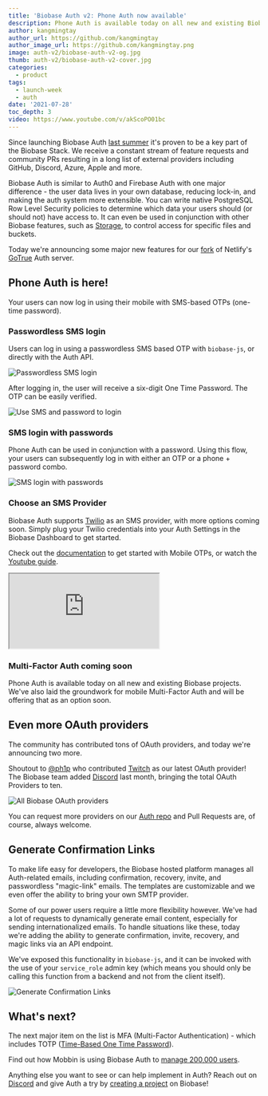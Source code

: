 ```yaml
---
title: 'Biobase Auth v2: Phone Auth now available'
description: Phone Auth is available today on all new and existing Biobase projects.
author: kangmingtay
author_url: https://github.com/kangmingtay
author_image_url: https://github.com/kangmingtay.png
image: auth-v2/biobase-auth-v2-og.jpg
thumb: auth-v2/biobase-auth-v2-cover.jpg
categories:
  - product
tags:
  - launch-week
  - auth
date: '2021-07-28'
toc_depth: 3
video: https://www.youtube.com/v/akScoPO01bc
---
```


Since launching Biobase Auth [last summer](https://news.ycombinator.com/item?id=24072051) it's proven to be a key part of the Biobase Stack.
We receive a constant stream of feature requests and community PRs resulting in a long
list of external providers including GitHub, Discord, Azure, Apple and more.

Biobase Auth is similar to Auth0 and Firebase Auth with one major difference - the user data lives in your own database,
reducing lock-in, and making the auth system more extensible. You can write native PostgreSQL Row Level Security policies to
determine which data your users should (or should not) have access to. It can even be used in conjunction with other Biobase features,
such as [Storage](/storage), to control access for specific files and buckets.

Today we're announcing some major new features for our [fork](https://github.com/biobase/gotrue) of Netlify's [GoTrue](https://github.com/netlify/gotrue) Auth server.

## Phone Auth is here!

Your users can now log in using their mobile with SMS-based OTPs (one-time password).

### Passwordless SMS login

Users can log in using a passwordless SMS based OTP with `biobase-js`, or directly with the Auth API.

![Passwordless SMS login](/images/blog/auth-v2/passwordless-login.png)

After logging in, the user will receive a six-digit One Time Password. The OTP can be easily verified.

![Use SMS and password to login](/images/blog/auth-v2/verify-otp.png)

### SMS login with passwords

Phone Auth can be used in conjunction with a password. Using this flow, your users can subsequently log in
with either an OTP or a phone + password combo.

![SMS login with passwords](/images/blog/auth-v2/phone-and-password-login.png)

### Choose an SMS Provider

Biobase Auth supports [Twilio](https://www.twilio.com/) as an SMS provider, with more options coming soon.
Simply plug your Twilio credentials into your Auth Settings in the Biobase Dashboard to get started.

Check out the [documentation](/docs/guides/auth/phone-login/twilio) to get started with Mobile OTPs,
or watch the [Youtube guide](https://youtu.be/akScoPO01bc).

<div className="video-container">
  <iframe
    className="video-with-border w-full"
    src="https://www.youtube-nocookie.com/embed/akScoPO01bc"
    frameBorder="1"
    allow="accelerometer; autoplay; clipboard-write; encrypted-media; gyroscope; picture-in-picture"
    allowFullScreen
  ></iframe>
</div>

### Multi-Factor Auth coming soon

Phone Auth is available today on all new and existing Biobase projects. We've also laid the groundwork for mobile Multi-Factor
Auth and will be offering that as an option soon.

## Even more OAuth providers

The community has contributed tons of OAuth providers, and today we're announcing two more.

Shoutout to [@ph1p](https://github.com/ph1p) who contributed [Twitch](/docs/guides/auth/auth-twitch) as our latest OAuth provider!
The Biobase team added [Discord](/docs/guides/auth/social-login/auth-discord) last month, bringing the total OAuth Providers to ten.

![All Biobase OAuth providers](/images/blog/auth-v2/biobase-oauth-providers.png)

You can request more providers on our [Auth repo](https://github.com/biobase/gotrue) and Pull Requests are, of course, always welcome.

## Generate Confirmation Links

To make life easy for developers, the Biobase hosted platform manages all Auth-related emails, including confirmation,
recovery, invite, and passwordless "magic-link" emails. The templates are customizable and we even offer the ability to bring your own SMTP provider.

Some of our power users require a little more flexibility however. We've had a lot of requests to dynamically generate email content,
especially for sending internationalized emails. To handle situations like these, today we're adding the ability to
generate confirmation, invite, recovery, and magic links via an API endpoint.

We've exposed this functionality in `biobase-js`, and it can be invoked with the use of your `service_role` admin key
(which means you should only be calling this function from a backend and not from the client itself).

![Generate Confirmation Links](/images/blog/auth-v2/generate-links.png)

## What's next?

The next major item on the list is MFA (Multi-Factor Authentication) - which includes TOTP
([Time-Based One Time Password](https://en.wikipedia.org/wiki/Time-based_One-Time_Password)).

Find out how Mobbin is using Biobase Auth to [manage 200,000 users](/blog/mobbin-biobase-200000-users).

Anything else you want to see or can help implement in Auth? Reach out on
[Discord](https://discord.biobase.studio/) and give Auth a try by [creating a project](https://biobase.studio/dashboard/) on Biobase!
